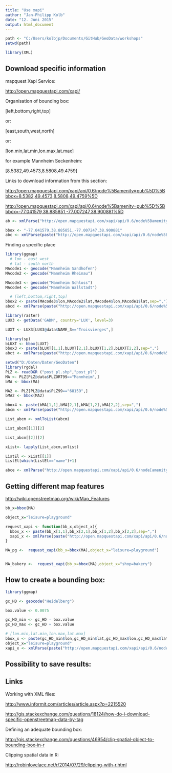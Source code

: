 ```yaml
---
title: "Use xapi"
author: "Jan-Philipp Kolb"
date: "12. Juni 2015"
output: html_document
---
```


```r
path <- "C:/Users/kolbjp/Documents/GitHub/GeoData/workshops"
setwd(path)
```



```r
library(XML)
```


## Download specific information

mapquest Xapi Service:

<http://open.mapquestapi.com/xapi/>


Organisation of bounding box:

[left,bottom,right,top]

or:

[east,south,west,north]

or:

[lon.min,lat.min,lon.max,lat.max]


for example Mannheim Seckenheim:

[8.5382,49.4573,8.5808,49.4759]

Links to download information from this section:

<http://open.mapquestapi.com/xapi/api/0.6/node%5Bamenity=pub%5D%5Bbbox=8.5382,49.4573,8.5808,49.4759%5D>

<http://open.mapquestapi.com/xapi/api/0.6/node%5Bamenity=pub%5D%5Bbbox=-77.041579,38.885851,-77.007247,38.900881%5D>

```r
ab <- xmlParse("http://open.mapquestapi.com/xapi/api/0.6/node%5Bamenity=pub%5D%5Bbbox=-77.041579,38.885851,-77.007247,38.900881%5D")

bbox <- "-77.041579,38.885851,-77.007247,38.900881"
abc <- xmlParse(paste("http://open.mapquestapi.com/xapi/api/0.6/node%5Bamenity=pub%5D%5Bbbox=",bbox,"%5D",sep=""))
```

Finding a specific place

```r
library(ggmap)
  # lon - east west
  # lat - south north
MAcode1 <- geocode("Mannheim Sandhofen")
MAcode2 <- geocode("Mannheim Rheinau")

MAcode3 <- geocode("Mannheim Schloss")
MAcode4 <- geocode("Mannheim Wallstadt")

  # [left,bottom,right,top]
bbox2 <- paste(MAcode3$lon,MAcode2$lat,MAcode4$lon,MAcode1$lat,sep=",")
abcd <- xmlParse(paste("http://open.mapquestapi.com/xapi/api/0.6/node%5Bamenity=pub%5D%5Bbbox=",bbox2,"%5D",sep=""))
```



```r
library(raster)
LUX3 <- getData('GADM', country='LUX', level=3)

LUXT <- LUX3[LUX3@data$NAME_3=="Troisvierges",]
```

```r
library(sp)
bLUXT <- bbox(LUXT)
bbox3 <- paste(bLUXT[1,1],bLUXT[2,1],bLUXT[1,2],bLUXT[2,2],sep=",")
abct <- xmlParse(paste("http://open.mapquestapi.com/xapi/api/0.6/node%5Bamenity=pub%5D%5Bbbox=",bbox3,"%5D",sep=""))
```


```r
setwd("D:/Daten/Daten/GeoDaten")
library(rgdal)
PLZ <- readOGR ("post_pl.shp","post_pl")
MA <- PLZ[PLZ@data$PLZORT99=="Mannheim",]
bMA <- bbox(MA)

MA2 <- PLZ[PLZ@data$PLZ99=="68159",]
bMA2 <- bbox(MA2)

bbox4 <- paste(bMA[1,1],bMA[2,1],bMA[1,2],bMA[2,2],sep=",")
abcm <- xmlParse(paste("http://open.mapquestapi.com/xapi/api/0.6/node%5Bamenity=pub%5D%5Bbbox=",bbox4,"%5D",sep=""))
```


```r
List_abcm <- xmlToList(abcm)

List_abcm[[1]][2]

List_abcm[[2]][2]
```


```r
xList<- lapply(List_abcm,unlist)

ListEl <- xList[[1]]
ListEl[which(ListEl=="name")+1]
```



```r
abce <- xmlParse("http://open.mapquestapi.com/xapi/api/0.6/node[amenity=pub][bbox=8.41420088819042,49.467729452325514,8.551529989747436,49.517905125443455]")
```

## Getting different map features

<http://wiki.openstreetmap.org/wiki/Map_Features>
```r

bb_x=bbox(MA)

object_x="leisure=playground"

request_xapi <- function(bb_x,object_x){
  bbox_x <- paste(bb_x[1,1],bb_x[2,1],bb_x[1,2],bb_x[2,2],sep=",")
  xapi_x <- xmlParse(paste("http://open.mapquestapi.com/xapi/api/0.6/node%5B",object_x,"%5D%5Bbbox=",bbox_x,"%5D",sep=""))
}

MA_pg <-  request_xapi(bb_x=bbox(MA),object_x="leisure=playground")


MA_bakery <-  request_xapi(bb_x=bbox(MA),object_x="shop=bakery")
```

## How to create a bounding box:

```r
library(ggmap)

gc_HD <- geocode("Heidelberg")

box.value <- 0.0075

gc_HD_min <- gc_HD - box.value
gc_HD_max <- gc_HD + box.value

# [lon.min,lat.min,lon.max,lat.max]
bbox_x <- paste(gc_HD_min$lon,gc_HD_min$lat,gc_HD_max$lon,gc_HD_max$lat,sep=",")
object_x="leisure=playground"
xapi_x <- xmlParse(paste("http://open.mapquestapi.com/xapi/api/0.6/node%5B",object_x,"%5D%5Bbbox=",bbox_x,"%5D",sep=""))
```

## Possibility to save results:



## Links

Working with XML files:

<http://www.informit.com/articles/article.aspx?p=2215520>



<http://gis.stackexchange.com/questions/18124/how-do-i-download-specific-openstreetmap-data-by-tag>


Defining an adequate bounding box:

<http://gis.stackexchange.com/questions/46954/clip-spatial-object-to-bounding-box-in-r>

Clipping spatial data in R:

<http://robinlovelace.net/r/2014/07/29/clipping-with-r.html>
